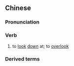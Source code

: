 {{also|俯视}}
==Chinese==
{{zh-forms|s=俯视}}

===Pronunciation===
{{zh-pron
|m=fǔshì
|c=fu2 si6
|mn=hú-sī
|cat=v
}}

===Verb===
{{zh-verb}}

# to [[look]] [[down]] at; to [[overlook]]

===Derived terms===
{{zh-der|俯視圖}}